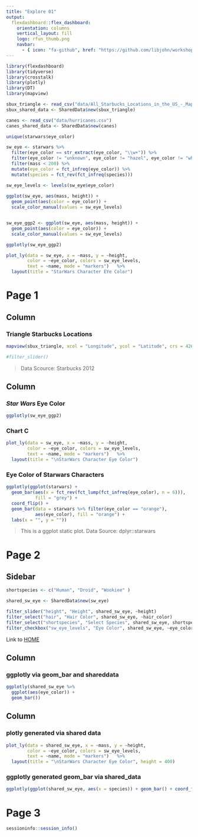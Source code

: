 ```yaml
---
title: "Explore 01"
output: 
  flexdashboard::flex_dashboard:
    orientation: columns
    vertical_layout: fill
    logo: rfun_thumb.png
    navbar: 
      - { icon: "fa-github", href: "https://github.com/libjohn/workshop_dash_explore", align: right }
---
```


```r
library(flexdashboard)
library(tidyverse)
library(crosstalk)
library(plotly)
library(DT)
library(mapview)

sbux_triangle <- read_csv("data/All_Starbucks_Locations_in_the_US_-_Map.csv") %>% filter(City == "Raleigh" | City == "Durham" | City == "Chapel Hill")
sbux_shared_data <- SharedData$new(sbux_triangle)

canes <- read_csv("data/hurricanes.csv")
canes_shared_data <- SharedData$new(canes)

unique(starwars$eye_color)

sw_eye <- starwars %>% 
  filter(eye_color == str_extract(eye_color, "\\w+")) %>% 
  filter(eye_color != "unknown", eye_color != "hazel", eye_color != "white") %>% 
  filter(mass < 200) %>% 
  mutate(eye_color = fct_infreq(eye_color)) %>% 
  mutate(species = fct_rev(fct_infreq(species)))

sw_eye_levels <- levels(sw_eye$eye_color)
  
ggplot(sw_eye, aes(mass, height)) + 
  geom_point(aes(color = eye_color)) + 
  scale_color_manual(values = sw_eye_levels)


sw_eye_ggp2 <- ggplot(sw_eye, aes(mass, height)) + 
  geom_point(aes(color = eye_color)) + 
  scale_color_manual(values = sw_eye_levels)

ggplotly(sw_eye_ggp2)

plot_ly(data = sw_eye, x = ~mass, y = ~height, 
        color = ~eye_color, colors = sw_eye_levels,
        text = ~name, mode = "markers")   %>% 
  layout(title = "StarWars Character EYe Color")

```

Page 1
=======================================================================

Column {data-width=650}
-----------------------------------------------------------------------

### Triangle Starbucks Locations 

```r
mapview(sbux_triangle, xcol = "Longitude", ycol = "Latitude", crs = 4269, grid = FALSE)

#filter_slider()
```

> Data Scource: Starbucks 2012

Column {data-width=350}
-----------------------------------------------------------------------

### _Star Wars_ Eye Color

```r
ggplotly(sw_eye_ggp2)
```

### Chart C

```r
plot_ly(data = sw_eye, x = ~mass, y = ~height, 
        color = ~eye_color, colors = sw_eye_levels,
        text = ~name, mode = "markers")   %>% 
  layout(title = "\nStarWars Character Eye Color")
```

### Eye Color of Starwars Characters

```r
ggplotly(ggplot(starwars) +
  geom_bar(aes(x = fct_rev(fct_lump(fct_infreq(eye_color), n = 6))), 
           fill = "grey") + 
  coord_flip() +
  geom_bar(data = starwars %>% filter(eye_color == "orange"),
           aes(eye_color), fill = "orange") +
  labs(x = "", y = ""))
```

> This is a ggplot static plot.  Data Source: dplyr::starwars

Page 2 {data-icon="fa-hashtag"}
=======================================================================

Sidebar {.sidebar}
-----------------------------------------------------------------------

```r
shortspecies <- c("Human", "Droid", "Wookiee" )

shared_sw_eye <- SharedData$new(sw_eye)

filter_slider("height", "Height", shared_sw_eye, ~height)
filter_select("hair", "Hair Color", shared_sw_eye, ~hair_color)
filter_select("shortspecies", "Select Species", shared_sw_eye, shortspecies)
filter_checkbox("sw_eye_levels", "Eye Color", shared_sw_eye, ~eye_color)
```



Link to [HOME](#page-1)


Column
-----------------------------------------------------------------------

### ggplotly via geom_bar and shareddata

```r
ggplotly(shared_sw_eye %>% 
  ggplot(aes(eye_color)) +
  geom_bar())
```


Column
-----------------------------------------------------------------------

### plotly generated via shared data

```r
plot_ly(data = shared_sw_eye, x = ~mass, y = ~height, 
        color = ~eye_color, colors = sw_eye_levels,
        text = ~name, mode = "markers")   %>% 
  layout(title = "\nStarWars Character Eye Color", height = 400)


```

###  ggplotly generated geom_bar via shared_data

```r
ggplotly(ggplot(shared_sw_eye, aes(x = species)) + geom_bar() + coord_flip())
```

Page 3
=====================

```r
sessioninfo::session_info()
```